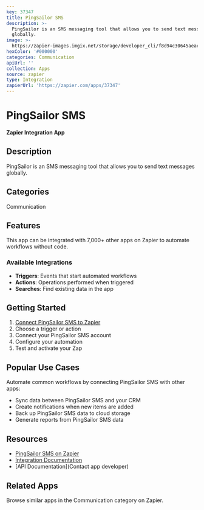 ```yaml
---
key: 37347
title: PingSailor SMS
description: >-
  PingSailor is an SMS messaging tool that allows you to send text messages
  globally.
image: >-
  https://zapier-images.imgix.net/storage/developer_cli/f8d94c30645aeac49ff85ae3a6bee911.PNG?auto=format%2Ccompress&ixlib=python-3.0.0&q=50
hexColor: '#000000'
categories: Communication
apiUrl: ''
collection: Apps
source: zapier
type: Integration
zapierUrl: 'https://zapier.com/apps/37347'
---
```

# PingSailor SMS

**Zapier Integration App**

## Description

PingSailor is an SMS messaging tool that allows you to send text messages globally.

## Categories

Communication

## Features

This app can be integrated with 7,000+ other apps on Zapier to automate workflows without code.

### Available Integrations

- **Triggers**: Events that start automated workflows
- **Actions**: Operations performed when triggered
- **Searches**: Find existing data in the app

## Getting Started

1. [Connect PingSailor SMS to Zapier](https://zapier.com/apps/37347)
2. Choose a trigger or action
3. Connect your PingSailor SMS account
4. Configure your automation
5. Test and activate your Zap

## Popular Use Cases

Automate common workflows by connecting PingSailor SMS with other apps:

- Sync data between PingSailor SMS and your CRM
- Create notifications when new items are added
- Back up PingSailor SMS data to cloud storage
- Generate reports from PingSailor SMS data

## Resources

- [PingSailor SMS on Zapier](https://zapier.com/apps/37347)
- [Integration Documentation](https://zapier.com/apps/37347/integrations)
- [API Documentation](Contact app developer)

## Related Apps

Browse similar apps in the Communication category on Zapier.
